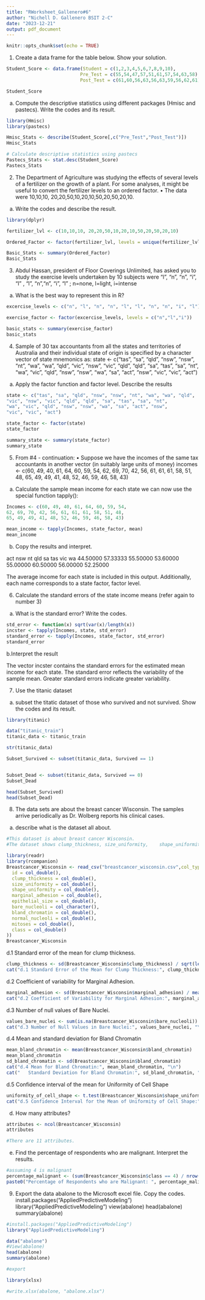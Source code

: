 ```yaml
---
title: "RWorksheet_Gallenero#6"
author: "Nichell D. Gallenero BSIT 2-C"
date: "2023-12-21"
output: pdf_document
---
```


```r
knitr::opts_chunk$set(echo = TRUE)
```

1. Create a data frame for the table below. Show your solution.
```r
Student_Score <- data.frame(Student = c(1,2,3,4,5,6,7,8,9,10),
                           Pre_Test = c(55,54,47,57,51,61,57,54,63,58),
                           Post_Test = c(61,60,56,63,56,63,59,56,62,61))

Student_Score
```

a. Compute the descriptive statistics using different packages (Hmisc and pastecs). Write the codes and its result.
```r

library(Hmisc)
library(pastecs)

Hmisc_Stats <- describe(Student_Score[,c("Pre_Test","Post_Test")])
Hmisc_Stats

# Calculate descriptive statistics using pastecs
Pastecs_Stats <- stat.desc(Student_Score)
Pastecs_Stats

```

2. The Department of Agriculture was studying the effects of several levels of a fertilizer on the growth of a plant. For some analyses, it might be useful to convert the fertilizer levels to an ordered factor.
• The data were 10,10,10, 20,20,50,10,20,10,50,20,50,20,10.
a. Write the codes and describe the result.
```r
library(dplyr)

fertilizer_lvl <- c(10,10,10, 20,20,50,10,20,10,50,20,50,20,10)

Ordered_Factor <- factor(fertilizer_lvl, levels = unique(fertilizer_lvl))

Basic_Stats <- summary(Ordered_Factor)
Basic_Stats
```

3. Abdul Hassan, president of Floor Coverings Unlimited, has asked you to study the exercise levels undertaken by 10 subjects were “l”, “n”, “n”, “i”, “l” , “l”, “n”,“n”, “i”, “l” ; n=none, l=light, i=intense
a. What is the best way to represent this in R?

```r
excercise_levels <- c("n", "l", "n", "n", "l", "l", "n", "n", "i", "l")

exercise_factor <- factor(excercise_levels, levels = c("n","l","i"))

basic_stats <- summary(exercise_factor)
basic_stats

```

4. Sample of 30 tax accountants from all the states and territories of Australia and their
individual state of origin is specified by a character vector of state mnemonics as:
state <- c("tas", "sa", "qld", "nsw", "nsw", "nt", "wa", "wa", "qld",
"vic", "nsw", "vic", "qld", "qld", "sa", "tas", "sa", "nt",
"wa", "vic", "qld", "nsw", "nsw", "wa", "sa", "act", "nsw",
"vic", "vic", "act")
a. Apply the factor function and factor level. Describe the results
```r

state <- c("tas", "sa", "qld", "nsw", "nsw", "nt", "wa", "wa", "qld",
"vic", "nsw", "vic", "qld", "qld", "sa", "tas", "sa", "nt",
"wa", "vic", "qld", "nsw", "nsw", "wa", "sa", "act", "nsw",
"vic", "vic", "act")

state_factor <- factor(state)
state_factor

summary_state <- summary(state_factor)
summary_state

```

5. From #4 - continuation:
• Suppose we have the incomes of the same tax accountants in another vector (in suitably large units of money)
incomes <- c(60, 49, 40, 61, 64, 60, 59, 54,
62, 69, 70, 42, 56, 61, 61, 61, 58, 51, 48,
65, 49, 49, 41, 48, 52, 46, 59, 46, 58, 43)
a. Calculate the sample mean income for each state we can now use the special function tapply():
```r

Incomes <- c(60, 49, 40, 61, 64, 60, 59, 54,
62, 69, 70, 42, 56, 61, 61, 61, 58, 51, 48,
65, 49, 49, 41, 48, 52, 46, 59, 46, 58, 43)

mean_income <- tapply(Incomes, state_factor, mean)
mean_income

```

b. Copy the results and interpret.

 act      nsw       nt      qld       sa      tas      vic       wa 
44.50000 57.33333 55.50000 53.60000 55.00000 60.50000 56.00000 52.25000 

The average income for each state is included in this output. Additionally, each name corresponds to a state factor, factor level. 


6. Calculate the standard errors of the state income means (refer again to number 3)
a. What is the standard error? Write the codes.
```r

std_error <- function(x) sqrt(var(x)/length(x))
incster <- tapply(Incomes, state, std_error)
standard_error <- tapply(Incomes, state_factor, std_error)
standard_error
```
b.Interpret the result

The vector incster contains the standard errors for the estimated mean income for each state. The standard error reflects the variability of the sample mean. Greater standard errors indicate greater variability.


7. Use the titanic dataset
a. subset the titatic dataset of those who survived and not survived. Show the codes and its result.
```r
library(titanic)

data("titanic_train")
titanic_data <- titanic_train

str(titanic_data)

Subset_Survived <- subset(titanic_data, Survived == 1)


Subset_Dead <- subset(titanic_data, Survived == 0)
Subset_Dead

head(Subset_Survived)
head(Subset_Dead)
```

8. The data sets are about the breast cancer Wisconsin. The samples arrive periodically as Dr. Wolberg reports his clinical cases.
a. describe what is the dataset all about.
```r
#This dataset is about breast cancer Wisconsin.
#The dataset shows clump_thickness, size_uniformity,	shape_uniformity,	marginal_adhesion,	epithelial_size,	bare_nucleoli,	bland_chromatin,	normal_nucleoli,	mitoses	class of breast.
```

```r
library(readr)
library(rcompanion)
Breastcancer_Wisconsin <- read_csv("breastcancer_wisconsin.csv",col_types = cols(
  id = col_double(),
  clump_thickness = col_double(),
  size_uniformity = col_double(),
  shape_uniformity = col_double(),
  marginal_adhesion = col_double(),
  epithelial_size = col_double(),
  bare_nucleoli = col_character(),
  bland_chromatin = col_double(),
  normal_nucleoli = col_double(),
  mitoses = col_double(),
  class = col_double()
))
Breastcancer_Wisconsin
```

d.1 Standard error of the mean for clump thickness.
```r
clump_thickness <- sd(Breastcancer_Wisconsin$clump_thickness) / sqrt(length(Breastcancer_Wisconsin$clump_thickness))
cat("d.1 Standard Error of the Mean for Clump Thickness:", clump_thickness, "\n")
```

d.2 Coefficient of variability for Marginal Adhesion.
```r
marginal_adhesion <- sd(Breastcancer_Wisconsin$marginal_adhesion) / mean(Breastcancer_Wisconsin$marginal_adhesion) * 100
cat("d.2 Coefficient of Variability for Marginal Adhesion:", marginal_adhesion, "%\n")
```

d.3 Number of null values of Bare Nuclei.
```r
values_bare_nuclei <- sum(is.na(Breastcancer_Wisconsin$bare_nucleoli))
cat("d.3 Number of Null Values in Bare Nuclei:", values_bare_nuclei, "\n")
```

d.4 Mean and standard deviation for Bland Chromatin
```r
mean_bland_chromatin <- mean(Breastcancer_Wisconsin$bland_chromatin)
mean_bland_chromatin
sd_bland_chromatin <- sd(Breastcancer_Wisconsin$bland_chromatin)
cat("d.4 Mean for Bland Chromatin:", mean_bland_chromatin, "\n")
cat("   Standard Deviation for Bland Chromatin:", sd_bland_chromatin, "\n")
```

d.5 Confidence interval of the mean for Uniformity of Cell Shape
```r
uniformity_of_cell_shape <- t.test(Breastcancer_Wisconsin$shape_uniformity, conf.level = 0.95)$conf.int
cat("d.5 Confidence Interval for the Mean of Uniformity of Cell Shape:", uniformity_of_cell_shape, "\n")
```

d. How many attributes?
```r
attributes <- ncol(Breastcancer_Wisconsin)
attributes

#There are 11 attributes.
```

e. Find the percentage of respondents who are malignant. Interpret the results.
```r
#assuming 4 is malignant
percentage_malignant <- (sum(Breastcancer_Wisconsin$class == 4) / nrow(Breastcancer_Wisconsin)) * 100
paste0("Percentage of Respondents who are Malignant: ", percentage_malignant,"%")
```

9. Export the data abalone to the Microsoft excel file. Copy the codes.
install.packages("AppliedPredictiveModeling")
library("AppliedPredictiveModeling")
view(abalone)
head(abalone)
summary(abalone)
```r
#install.packages("AppliedPredictiveModeling")
library("AppliedPredictiveModeling")

data("abalone")
#View(abalone)
head(abalone)
summary(abalone)

#export

library(xlsx)

#write.xlsx(abalone, "abalone.xlsx")
```
